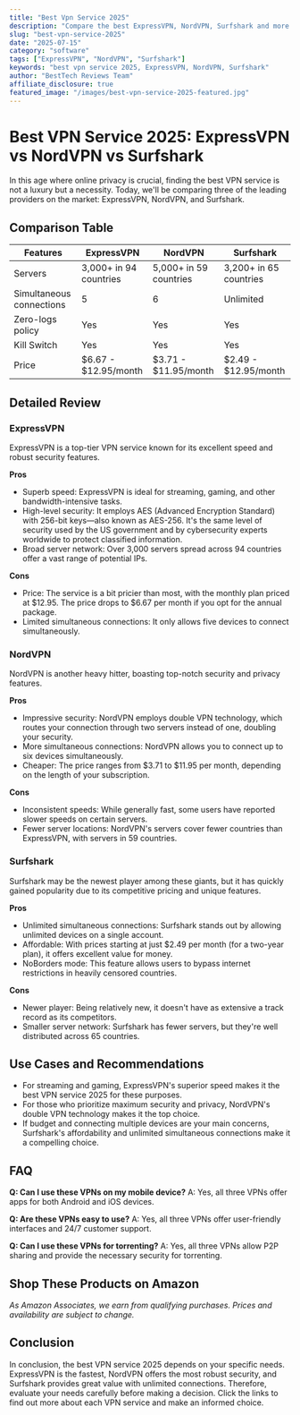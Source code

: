 ```yaml
---
title: "Best Vpn Service 2025"
description: "Compare the best ExpressVPN, NordVPN, Surfshark and more. Find the perfect software with our detailed reviews and recommendations."
slug: "best-vpn-service-2025"
date: "2025-07-15"
category: "software"
tags: ["ExpressVPN", "NordVPN", "Surfshark"]
keywords: "best vpn service 2025, ExpressVPN, NordVPN, Surfshark"
author: "BestTech Reviews Team"
affiliate_disclosure: true
featured_image: "/images/best-vpn-service-2025-featured.jpg"
---
```


# Best VPN Service 2025: <ProductLink productName="ExpressVPN">ExpressVPN</ProductLink> vs NordVPN vs Surfshark

In this age where online privacy is crucial, finding the best VPN service is not a luxury but a necessity. Today, we'll be comparing three of the leading providers on the market: <ProductLink productName="ExpressVPN">ExpressVPN</ProductLink>, NordVPN, and Surfshark. 

## Comparison Table

| Features |<ProductLink productName="ExpressVPN">ExpressVPN</ProductLink> |NordVPN |Surfshark |
|---|---|---|---|
| Servers | 3,000+ in 94 countries | 5,000+ in 59 countries | 3,200+ in 65 countries |
| Simultaneous connections | 5 | 6 | Unlimited |
| Zero-logs policy | Yes | Yes | Yes |
| Kill Switch | Yes | Yes | Yes |
| Price | $6.67 - $12.95/month | $3.71 - $11.95/month | $2.49 - $12.95/month |

## Detailed Review

### <ProductLink productName="ExpressVPN">ExpressVPN</ProductLink>

<ProductLink productName="ExpressVPN">ExpressVPN</ProductLink> is a top-tier VPN service known for its excellent speed and robust security features. 

**Pros**
- Superb speed: ExpressVPN is ideal for streaming, gaming, and other bandwidth-intensive tasks.
- High-level security: It employs AES (Advanced Encryption Standard) with 256-bit keys—also known as AES-256. It's the same level of security used by the US government and by cybersecurity experts worldwide to protect classified information.
- Broad server network: Over 3,000 servers spread across 94 countries offer a vast range of potential IPs.

**Cons**
- Price: The service is a bit pricier than most, with the monthly plan priced at $12.95. The price drops to $6.67 per month if you opt for the annual package.
- Limited simultaneous connections: It only allows five devices to connect simultaneously.

### NordVPN

NordVPN is another heavy hitter, boasting top-notch security and privacy features.

**Pros**
- Impressive security: NordVPN employs double VPN technology, which routes your connection through two servers instead of one, doubling your security.
- More simultaneous connections: <ProductLink productName="NordVPN">NordVPN</ProductLink> allows you to connect up to six devices simultaneously.
- Cheaper: The price ranges from $3.71 to $11.95 per month, depending on the length of your subscription.

**Cons**
- Inconsistent speeds: While generally fast, some users have reported slower speeds on certain servers.
- Fewer server locations: NordVPN's servers cover fewer countries than <ProductLink productName="ExpressVPN">ExpressVPN</ProductLink>, with servers in 59 countries.

### Surfshark

Surfshark may be the newest player among these giants, but it has quickly gained popularity due to its competitive pricing and unique features.

**Pros**
- Unlimited simultaneous connections: Surfshark stands out by allowing unlimited devices on a single account.
- Affordable: With prices starting at just $2.49 per month (for a two-year plan), it offers excellent value for money.
- NoBorders mode: This feature allows users to bypass internet restrictions in heavily censored countries.

**Cons**
- Newer player: Being relatively new, it doesn't have as extensive a track record as its competitors.
- Smaller server network: <ProductLink productName="Surfshark">Surfshark</ProductLink> has fewer servers, but they're well distributed across 65 countries.

## Use Cases and Recommendations

- For streaming and gaming, <ProductLink productName="ExpressVPN">ExpressVPN</ProductLink>'s superior speed makes it the best VPN service 2025 for these purposes.
- For those who prioritize maximum security and privacy, <ProductLink productName="NordVPN">NordVPN</ProductLink>'s double VPN technology makes it the top choice.
- If budget and connecting multiple devices are your main concerns, <ProductLink productName="Surfshark">Surfshark</ProductLink>'s affordability and unlimited simultaneous connections make it a compelling choice.

## FAQ

**Q: Can I use these VPNs on my mobile device?**
A: Yes, all three VPNs offer apps for both Android and iOS devices.

**Q: Are these VPNs easy to use?**
A: Yes, all three VPNs offer user-friendly interfaces and 24/7 customer support.

**Q: Can I use these VPNs for torrenting?**
A: Yes, all three VPNs allow P2P sharing and provide the necessary security for torrenting.


## Shop These Products on Amazon

<div style={{display: "flex", gap: "1rem", flexWrap: "wrap", margin: "2rem 0"}}>
  <AmazonButton productName="ExpressVPN" />
  <AmazonButton productName="NordVPN" />
  <AmazonButton productName="Surfshark" />
</div>

*As Amazon Associates, we earn from qualifying purchases. Prices and availability are subject to change.*

## Conclusion

In conclusion, the best VPN service 2025 depends on your specific needs. <ProductLink productName="ExpressVPN">ExpressVPN</ProductLink> is the fastest, NordVPN offers the most robust security, and Surfshark provides great value with unlimited connections. Therefore, evaluate your needs carefully before making a decision. Click the links to find out more about each VPN service and make an informed choice.